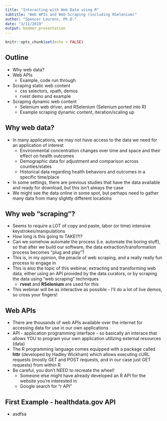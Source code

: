 ```yaml
---
title: "Interacting with Web Data using R"
subtitle: "Web APIs and Web Scraping (including RSelenium)"
author: "Spencer Lourens, Ph.D."
date: "3/11/2019"
output: beamer_presentation
---
```


```r
knitr::opts_chunk$set(echo = FALSE)
```

## Outline
- Why web data?
- Web APIs
    - Example, code run through
- Scraping static web content
    - css selectors, xpath, demos
    - rvest demo and example
- Scraping dynamic web content
    - Selenium web driver, and RSelenium (Selenium ported into R)
    - Example scraping dynamic content, iteration/scaling up

## Why web data?
- In many applications, we may not have access to the data we need for an application of interest
    - Environmental concentration changes over time and space and their effect on health outcomes
    - Demographic data for adjustment and comparison across counties/states
    - Historical data regarding health behaviors and outcomes in a specific time/place
- In some settings, there are previous studies that have the data available and ready for download, but this isn't always the case
- We might see the data online in some spot, but perhaps need to gather many data from many slightly different locations


## Why web "scraping"?
- Seems to require a LOT of copy and paste, labor (or time) intensive keystrokes/manipulations
- How long is this going to TAKE!?!?
- Can we somehow automate the process (i.e. automate the boring stuff), so that after we build our software, the data extraction/transformation process becomes "plug and play"?
- This is, in my opinion, the pinacle of web scraping, and a really really fun process to engage in
- This is also the topic of this webinar, extracting and transforming web data, either using an API provided by the data curators, or by scraping the data using "web scraping" techniques
    - **rvest** and **RSelenium** are used for this
- This webinar will be as interactive as possible - I'll do a lot of live demos, so cross your fingers!

## Web APIs
- There are thousands of web APIs available over the internet for accessing data for use in our own applications
- API - application programming interface - so basically an interace that allows YOU to program your own application utilizing external resources (data)
- The R programming language comes equipped with a package called **httr** (developed by Hadley Wickham) which allows executing cURL requests (mostly GET and POST requests, and in our case just GET requests) from within R
- Be careful, you don't NEED to recreate the wheel! 
    - Someone else might have already developed an R API for the website you're interested in
    - Google search for "r <website name> API"
    
## First Example - healthdata.gov API
- asdfsa

